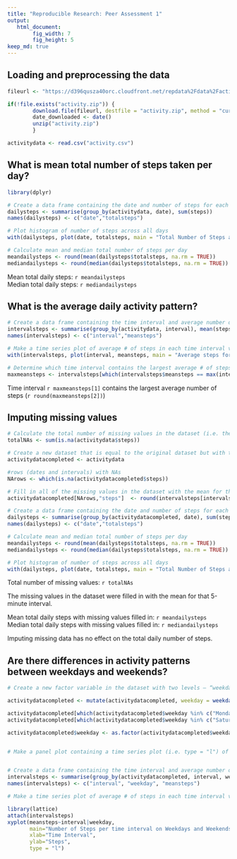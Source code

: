 ```yaml
---
title: "Reproducible Research: Peer Assessment 1"
output:
   html_document:
        fig_width: 7
        fig_height: 5
keep_md: true
---
```



## Loading and preprocessing the data

```r

fileurl <- "https://d396qusza40orc.cloudfront.net/repdata%2Fdata%2Factivity.zip"

if(!file.exists("activity.zip")) {
        download.file(fileurl, destfile = "activity.zip", method = "curl")
        date_downloaded <- date()
        unzip("activity.zip")
        }

activitydata <- read.csv("activity.csv")

```


## What is mean total number of steps taken per day?

```r

library(dplyr)

# Create a data frame containing the date and number of steps for each day
dailysteps <- summarise(group_by(activitydata, date), sum(steps))
names(dailysteps) <- c("date","totalsteps")

# Plot histogram of number of steps across all days
with(dailysteps, plot(date, totalsteps, main = "Total Number of Steps across all days", xlab = "Date", ylab = "Steps", type = "h"))

# Calculate mean and median total number of steps per day
meandailysteps <- round(mean(dailysteps$totalsteps, na.rm = TRUE))
mediandailysteps <- round(median(dailysteps$totalsteps, na.rm = TRUE))

```

Mean total daily steps: `r meandailysteps`  
Median total daily steps: `r mediandailysteps`


## What is the average daily activity pattern?

```r
# Create a data frame containing the time interval and average number of steps for each time interval
intervalsteps <- summarise(group_by(activitydata, interval), mean(steps, na.rm = TRUE))
names(intervalsteps) <- c("interval","meansteps")

# Make a time series plot of average # of steps in each time interval vs the time interval
with(intervalsteps, plot(interval, meansteps, main = "Average steps for each time interval", xlab = "Time Interval", ylab = "Steps", type = "l"))

# Determine which time interval contains the largest average # of steps
maxmeansteps <- intervalsteps[which(intervalsteps$meansteps == max(intervalsteps$meansteps)),]
```

Time interval `r maxmeansteps[1]` contains the largest average number of steps (`r round(maxmeansteps[2])`)


## Imputing missing values

```r
# Calculate the total number of missing values in the dataset (i.e. the total number of rows with NAs)
totalNAs <- sum(is.na(activitydata$steps))

# Create a new dataset that is equal to the original dataset but with the missing data filled in.
activitydatacompleted <- activitydata

#rows (dates and intervals) with NAs
NArows <- which(is.na(activitydatacompleted$steps))

# Fill in all of the missing values in the dataset with the mean for that 5-minute interval
activitydatacompleted[NArows,"steps"]  <- round(intervalsteps[intervalsteps$interval %in% activitydatacompleted[NArows,"interval"], "meansteps"])

# Create a data frame containing the date and number of steps for each day
dailysteps <- summarise(group_by(activitydatacompleted, date), sum(steps))
names(dailysteps) <- c("date","totalsteps")

# Calculate mean and median total number of steps per day
meandailysteps <- round(mean(dailysteps$totalsteps, na.rm = TRUE))
mediandailysteps <- round(median(dailysteps$totalsteps, na.rm = TRUE))

# Plot histogram of number of steps across all days
with(dailysteps, plot(date, totalsteps, main = "Total Number of Steps across all days with missing values filled in", xlab = "Date", ylab = "Steps", type = "h"))
```

Total number of missing values: `r totalNAs`  

The missing values in the dataset were filled in with the mean for that 5-minute interval.  

Mean total daily steps with missing values filled in: `r meandailysteps`  
Median total daily steps with missing values filled in: `r mediandailysteps`  

Imputing missing data has no effect on the total daily number of steps.  


## Are there differences in activity patterns between weekdays and weekends?

```r
# Create a new factor variable in the dataset with two levels – “weekday” and “weekend” indicating whether a given date is a weekday or weekend day.

activitydatacompleted <- mutate(activitydatacompleted, weekday = weekdays(as.Date(activitydatacompleted$date)))

activitydatacompleted[which(activitydatacompleted$weekday %in% c("Monday", "Tuesday", "Wednesday", "Thursday", "Friday")), "weekday"] <- "weekday" 
activitydatacompleted[which(activitydatacompleted$weekday %in% c("Saturday", "Sunday")), "weekday"] <- "weekend"

activitydatacompleted$weekday <- as.factor(activitydatacompleted$weekday)


# Make a panel plot containing a time series plot (i.e. type = "l") of the 5-minute interval (x-axis) and the average number of steps taken, averaged across all weekday days or weekend days (y-axis).


# Create a data frame containing the time interval and average number of steps for each time interval
intervalsteps <- summarise(group_by(activitydatacompleted, interval, weekday), mean(steps, na.rm = TRUE))
names(intervalsteps) <- c("interval", "weekday", "meansteps")

# Make a time series plot of average # of steps in each time interval vs the time interval

library(lattice)
attach(intervalsteps)
xyplot(meansteps~interval|weekday,
       main="Number of Steps per time interval on Weekdays and Weekends",
       xlab="Time Interval",
       ylab="Steps",
       type = "l")
```

